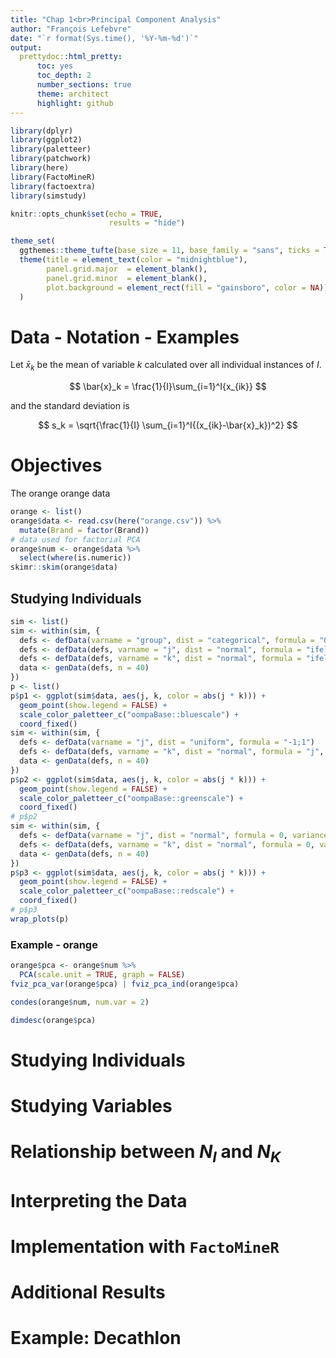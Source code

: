 ```yaml
---
title: "Chap 1<br>Principal Component Analysis"
author: "François Lefebvre"
date: "`r format(Sys.time(), '%Y-%m-%d')`"
output: 
  prettydoc::html_pretty:
      toc: yes
      toc_depth: 2
      number_sections: true
      theme: architect
      highlight: github
---
```


```r
library(dplyr)
library(ggplot2)
library(paletteer)
library(patchwork)
library(here)
library(FactoMineR)
library(factoextra)
library(simstudy)

knitr::opts_chunk$set(echo = TRUE,
                      results = "hide")
```



```r
theme_set(
  ggthemes::theme_tufte(base_size = 11, base_family = "sans", ticks = TRUE) +
  theme(title = element_text(color = "midnightblue"),
        panel.grid.major  = element_blank(),
        panel.grid.minor  = element_blank(),
        plot.background = element_rect(fill = "gainsboro", color = NA))
  )
```




# Data - Notation - Examples

Let $\bar{x}_k$ be the mean of variable $k$ calculated over all individual
instances of $I$.

$$
\bar{x}_k = \frac{1}{I}\sum_{i=1}^I{x_{ik}}
$$

and the standard deviation is

$$
s_k = \sqrt{\frac{1}{I} \sum_{i=1}^I{(x_{ik}-\bar{x}_k})^2}
$$


# Objectives

The orange orange data

```r
orange <- list()
orange$data <- read.csv(here("orange.csv")) %>%
  mutate(Brand = factor(Brand))
# data used for factorial PCA
orange$num <- orange$data %>%
  select(where(is.numeric))
skimr::skim(orange$data)
```
## Studying Individuals

```r
sim <- list()
sim <- within(sim, {
  defs <- defData(varname = "group", dist = "categorical", formula = "0.5;0.5")
  defs <- defData(defs, varname = "j", dist = "normal", formula = "ifelse(group%%2, -1, 1)", variance = 0.1)
  defs <- defData(defs, varname = "k", dist = "normal", formula = "ifelse(group%%2, -1, 1)", variance = 0.1)
  data <- genData(defs, n = 40)
})
p <- list()
p$p1 <- ggplot(sim$data, aes(j, k, color = abs(j * k))) +
  geom_point(show.legend = FALSE) +
  scale_color_paletteer_c("oompaBase::bluescale") +
  coord_fixed()
sim <- within(sim, {
  defs <- defData(varname = "j", dist = "uniform", formula = "-1;1")
  defs <- defData(defs, varname = "k", dist = "normal", formula = "j", variance = 0.05)
  data <- genData(defs, n = 40)
})
p$p2 <- ggplot(sim$data, aes(j, k, color = abs(j * k))) +
  geom_point(show.legend = FALSE) +
  scale_color_paletteer_c("oompaBase::greenscale") +
  coord_fixed()
# p$p2
sim <- within(sim, {
  defs <- defData(varname = "j", dist = "normal", formula = 0, variance = 0.5)
  defs <- defData(defs, varname = "k", dist = "normal", formula = 0, variance = 0.5)
  data <- genData(defs, n = 40)
})
p$p3 <- ggplot(sim$data, aes(j, k, color = abs(j * k))) +
  geom_point(show.legend = FALSE) +
  scale_color_paletteer_c("oompaBase::redscale") +
  coord_fixed()
# p$p3
wrap_plots(p)
```

### Example - orange



```r
orange$pca <- orange$num %>%
  PCA(scale.unit = TRUE, graph = FALSE)
fviz_pca_var(orange$pca) | fviz_pca_ind(orange$pca)
```

```r
condes(orange$num, num.var = 2)
```


```r
dimdesc(orange$pca)
```

# Studying Individuals


# Studying Variables


# Relationship between $N_I$ and $N_K$


# Interpreting the Data


# Implementation with `FactoMineR`



# Additional Results



# Example: Decathlon



